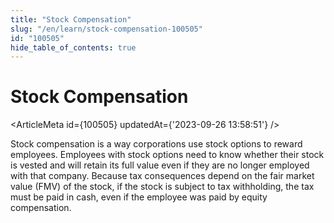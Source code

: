 ```yaml
---
title: "Stock Compensation"
slug: "/en/learn/stock-compensation-100505"
id: "100505"
hide_table_of_contents: true
---
```



# Stock Compensation

<ArticleMeta id={100505} updatedAt={'2023-09-26 13:58:51'} />
<div className='border-solid border-b border-t-0 my-4 border-[var(--ifm-color-gray-300)]' />

Stock compensation is a way corporations use stock options to reward employees. Employees with stock options need to know whether their stock is vested and will retain its full value even if they are no longer employed with that company. Because tax consequences depend on the fair market value (FMV) of the stock, if the stock is subject to tax withholding, the tax must be paid in cash, even if the employee was paid by equity compensation.
